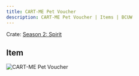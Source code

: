 ```yaml
---
title: CART-ME Pet Voucher
description: CART-ME Pet Voucher | Items | BCUW
---
```


Crate: [Season 2: Spirit](/crates/season/s2/)

## Item
![CART-ME Pet Voucher](https://cdn.bcuw.xyz/2D/spirit/cart-me_pet_voucher.png)